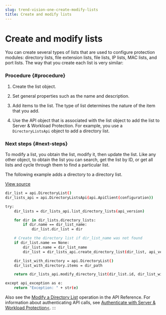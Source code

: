 ```yaml
---
slug: trend-vision-one-create-modify-lists
title: Create and modify lists
---
```

# Create and modify lists

You can create several types of lists that are used to configure protection modules: directory lists, file extension lists, file lists, IP lists, MAC lists, and port lists. The way that you create each list is very similar:

### Procedure {#procedure}

1.  Create the list object.

2.  Set general properties such as the name and description.

3.  Add items to the list. The type of list determines the nature of the item that you add.

4.  Use the API object that is associated with the list object to add the list to Server & Workload Protection. For example, you use a `DirectoryListsApi` object to add a directory list.

### Next steps {#next-steps}

To modify a list, you obtain the list, modify it, then update the list. Like any other object, to obtain the list you can search, get the list by ID, or get all lists and cycle through them to find a particular list.

The following example adds a directory to a directory list.

[View source](https://github.com/deep-security/automation-center-sdk-samples/blob/master/python/src/common_objects_examples.py)

```bash
dir_list = api.DirectoryList()
dir_lists_api = api.DirectoryListsApi(api.ApiClient(configuration))

try:
    dir_lists = dir_lists_api.list_directory_lists(api_version)

    for dir in dir_lists.directory_lists:
        if dir.name == dir_list_name:
            dir_list.dir_list = dir

    # Create the directory list if dir_list_name was not found
    if dir_list.name == None:
        dir_list.name = dir_list_name
        dir_list = dir_lists_api.create_directory_list(dir_list, api_version)

    dir_list_with_directory = api.DirectoryList()
    dir_list_with_directory.items = dir_path

    return dir_lists_api.modify_directory_list(dir_list.id, dir_list_with_directory, api_version)

except api_exception as e:
    return "Exception: " + str(e)
```

Also see the [Modify a Directory List](https://cloudone.trendmicro.com/docs/workload-security/api-reference/tag/Directory-Lists) operation in the API Reference. For information about authenticating API calls, see [Authenticate with Server & Workload Protection\<](send-your-first-request-using-api.mdx).
:::
